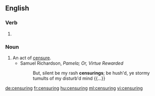 
==English==

===Verb===
{{head|en}}

# {{present participle of|censure|lang=en}}

===Noun===
{{en-noun}}

# An act of [[censure]].
#* Samuel Richardson, ''Pamela; Or, Virtue Rewarded''
#*: But, silent be my rash '''censurings'''; be hush'd, ye stormy tumults of my disturb'd mind {{...}}

[[de:censuring]]
[[fr:censuring]]
[[hu:censuring]]
[[ml:censuring]]
[[vi:censuring]]